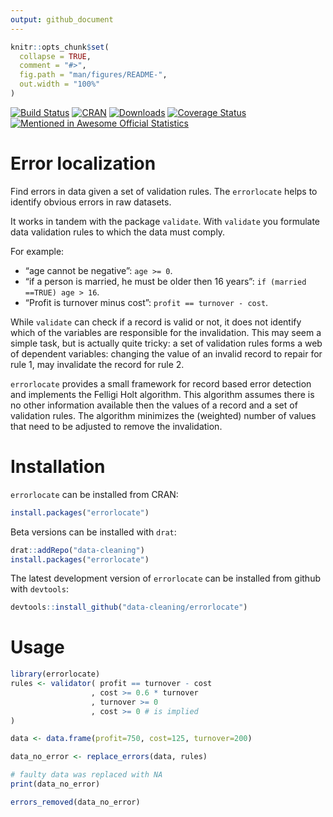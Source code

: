 ```yaml
---
output: github_document
---
```


<!-- README.md is generated from README.Rmd. Please edit that file -->

```r
knitr::opts_chunk$set(
  collapse = TRUE,
  comment = "#>",
  fig.path = "man/figures/README-",
  out.width = "100%"
)
```

[![Build Status](https://travis-ci.org/data-cleaning/errorlocate.svg)](https://travis-ci.org/data-cleaning/errorlocate)
[![CRAN](http://www.r-pkg.org/badges/version/errorlocate)](https://CRAN.R-project.org/package=errorlocate)
[![Downloads](http://cranlogs.r-pkg.org/badges/errorlocate)](http://www.r-pkg.org/pkg/errorlocate) 
[![Coverage Status](https://coveralls.io/repos/data-cleaning/errorlocate/badge.svg?branch=master&service=github)](https://coveralls.io/github/data-cleaning/errorlocate?branch=master) [![Mentioned in Awesome Official Statistics ](https://awesome.re/mentioned-badge.svg)](http://www.awesomeofficialstatistics.org)


# Error localization

Find errors in data given a set of validation rules.
The `errorlocate` helps to identify obvious errors in raw datasets.

It works in tandem with the package `validate`.
With `validate` you formulate data validation rules to which the data must comply.

For example:

- "age cannot be negative": `age >= 0`.
- "if a person is married, he must be older then 16 years": `if (married ==TRUE) age > 16`.
- "Profit is turnover minus cost": `profit == turnover - cost`.

While `validate` can check if a record is valid or not, it does not identify
which of the variables are responsible for the invalidation. This may seem a simple task,
but is actually quite tricky:  a set of validation rules forms a web
of dependent variables: changing the value of an invalid record to repair for rule 1, may invalidate
the record for rule 2.

`errorlocate` provides a small framework for record based error detection and implements the Felligi Holt
algorithm. This algorithm assumes there is no other information available then the values of a record
and a set of validation rules. The algorithm minimizes the (weighted) number of values that need
to be adjusted to remove the invalidation.

# Installation

`errorlocate` can be installed from CRAN:

```r
install.packages("errorlocate")
```

Beta versions can be installed with `drat`:

```r
drat::addRepo("data-cleaning")
install.packages("errorlocate")
```

The latest development version of `errorlocate` can be installed from github with `devtools`:

```r
devtools::install_github("data-cleaning/errorlocate")
```

# Usage

```r
library(errorlocate)
rules <- validator( profit == turnover - cost
                  , cost >= 0.6 * turnover
                  , turnover >= 0
                  , cost >= 0 # is implied
)

data <- data.frame(profit=750, cost=125, turnover=200)

data_no_error <- replace_errors(data, rules)

# faulty data was replaced with NA
print(data_no_error)

errors_removed(data_no_error)
```
